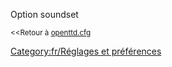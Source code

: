 {{fr/Amorce}}
Option soundset

<small><<Retour à [[fr/Archive/Manual/Settings/Openttd.cfg|openttd.cfg]]</small>
[[Category:fr/Réglages et préférences]]